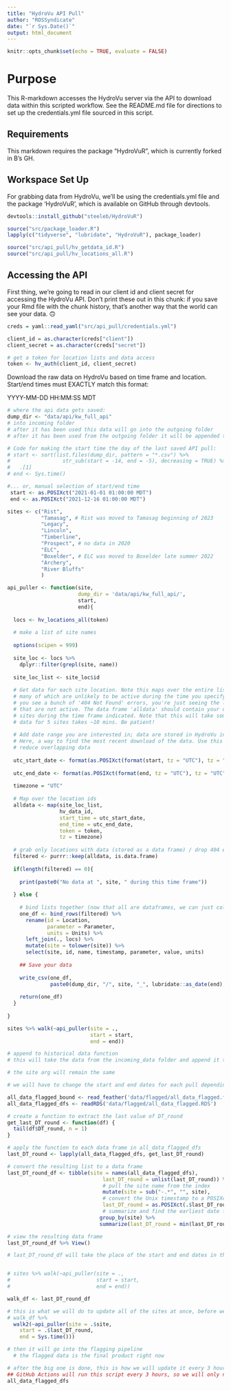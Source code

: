 ```yaml
---
title: "HydroVu API Pull"
author: "ROSSyndicate"
date: "`r Sys.Date()`"
output: html_document
---
```


```r
knitr::opts_chunk$set(echo = TRUE, evaluate = FALSE)
```

# Purpose

This R-markdown accesses the HydroVu server via the API to download data within this scripted workflow. See the README.md file for directions to set up the credentials.yml file sourced in this script.

## Requirements

This markdown requires the package "HydroVuR", which is currently forked in B's GH.

## Workspace Set Up

For grabbing data from HydroVu, we'll be using the credentials.yml file and the package 'HydroVuR', which is available on GitHub through devtools.

```r
devtools::install_github("steeleb/HydroVuR")

source("src/package_loader.R")
lapply(c("tidyverse", "lubridate", "HydroVuR"), package_loader)

source("src/api_pull/hv_getdata_id.R")
source("src/api_pull/hv_locations_all.R")
```

## Accessing the API

First thing, we're going to read in our client id and client secret for accessing the HydroVu API. Don't print these out in this chunk: if you save your Rmd file with the chunk history, that's another way that the world can see your data. 🙃

```r
creds = yaml::read_yaml("src/api_pull/credentials.yml")

client_id = as.character(creds["client"])
client_secret = as.character(creds["secret"])

# get a token for location lists and data access
token <- hv_auth(client_id, client_secret)
```

Download the raw data on HydroVu based on time frame and location. Start/end times must EXACTLY match this format:

YYYY-MM-DD HH:MM:SS MDT

```r
# where the api data gets saved:
dump_dir <- "data/api/kw_full_api"
# into incoming folder
# after it has been used this data will go into the outgoing folder
# after it has been used from the outgoing folder it will be appended to the historical data

# Code for making the start time the day of the last saved API pull:
# start <- sort(list.files(dump_dir, pattern = "*.csv") %>%
#                 str_sub(start = -14, end = -5), decreasing = TRUE) %>%
#   .[1]
# end <- Sys.time()

#... or, manual selection of start/end time
 start <- as.POSIXct("2021-01-01 01:00:00 MDT")
 end <- as.POSIXct("2021-12-16 01:00:00 MDT")

sites <- c("Rist", 
           "Tamasag", # Rist was moved to Tamasag beginning of 2023
           "Legacy",
           "Lincoln",
           "Timberline",
           "Prospect", # no data in 2020
           "ELC",
           "Boxelder", # ELC was moved to Boxelder late summer 2022
           "Archery",
           "River Bluffs"
           )

api_puller <- function(site, 
                       dump_dir = 'data/api/kw_full_api/', 
                       start,
                       end){
  
  locs <- hv_locations_all(token)
  
  # make a list of site names
  
  options(scipen = 999)
  
  site_loc <- locs %>%
    dplyr::filter(grepl(site, name))
  
  site_loc_list <- site_loc$id
  
  # Get data for each site location. Note this maps over the entire list of locations, 
  # many of which are unlikely to be active during the time you specify. Don't freak out if
  # you see a bunch of '404 Not Found' errors, you're just seeing the list of locations 
  # that are not active. The data frame 'alldata' should contain your data from all applicable
  # sites during the time frame indicated. Note that this will take some time (one month of
  # data for 5 sites takes ~10 mins. Be patient!
  
  # Add date range you are interested in; data are stored in HydroVu in UTC
  # Here, a way to find the most recent download of the data. Use this as the start date to 
  # reduce overlapping data
  
  utc_start_date <- format(as.POSIXct(format(start, tz = "UTC"), tz = "UTC"), format = "%Y-%m-%d %H:%M:%S")
  
  utc_end_date <- format(as.POSIXct(format(end, tz = "UTC"), tz = "UTC"), format = "%Y-%m-%d %H:%M:%S")
  
  timezone = "UTC"
  
  # Map over the location ids 
  alldata <- map(site_loc_list, 
                 hv_data_id, 
                 start_time = utc_start_date, 
                 end_time = utc_end_date, 
                 token = token, 
                 tz = timezone)
  
  # grab only locations with data (stored as a data frame) / drop 404 errors
  filtered <- purrr::keep(alldata, is.data.frame)
  
  if(length(filtered) == 0){
    
    print(paste0("No data at ", site, " during this time frame"))
    
  } else {
    
    # bind lists together (now that all are dataframes, we can just collate quickly)
    one_df <- bind_rows(filtered) %>% 
      rename(id = Location,
             parameter = Parameter,
             units = Units) %>% 
      left_join(., locs) %>% 
      mutate(site = tolower(site)) %>%
      select(site, id, name, timestamp, parameter, value, units)
    
    ## Save your data
    
    write_csv(one_df,
              paste0(dump_dir, "/", site, "_", lubridate::as_date(end), ".csv"))
    
    return(one_df)
  }
  
}

sites %>% walk(~api_puller(site = .,
                           start = start,
                           end = end))
```

```r
# append to historical data function
# this will take the data from the incoming_data folder and append it to the historical_data folder

```

```r
# the site arg will remain the same

# we will have to change the start and end dates for each pull depending on the last date that is in the all_data_flagged RDS file

all_data_flagged_bound <- read_feather('data/flagged/all_data_flagged.feather')
all_data_flagged_dfs <- readRDS('data/flagged/all_data_flagged.RDS')

# create a function to extract the last value of DT_round
get_last_DT_round <- function(df) {
  tail(df$DT_round, n = 1)
}

# apply the function to each data frame in all_data_flagged_dfs
last_DT_round <- lapply(all_data_flagged_dfs, get_last_DT_round)

# convert the resulting list to a data frame
last_DT_round_df <- tibble(site = names(all_data_flagged_dfs),
                               last_DT_round = unlist(last_DT_round)) %>%
                               # pull the site name from the index
                               mutate(site = sub("-.*", "", site),
                               # convert the Unix timestamp to a POSIXct object
                               last_DT_round = as.POSIXct(.$last_DT_round, origin = "1970-01-01")) %>%
                               # summarize and find the earliest date for each site
                              group_by(site) %>%
                              summarize(last_DT_round = min(last_DT_round))

# view the resulting data frame
last_DT_round_df %>% View()

# last_DT_round_df will take the place of the start and end dates in the api_puller function


# sites %>% walk(~api_puller(site = .,
#                            start = start,
#                            end = end))
```

```r
walk_df <- last_DT_round_df

# this is what we will do to update all of the sites at once, before we start appending every 3 hours
# walk_df %>%
  walk2(~api_puller(site = .$site,
    start = .$last_DT_round,
    end = Sys.time()))

# then it will go into the flagging pipeline
  # the flagged data is the final product right now

# after the big one is done, this is how we will update it every 3 hours:
## GitHub Actions will run this script every 3 hours, so we will only need to update the start and end dates
all_data_flagged_dfs
```
